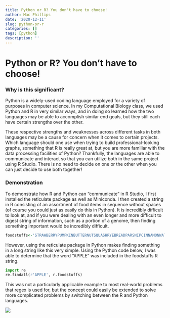 ```yaml
---
title: Python or R? You don't have to choose!
author: Mac Phillips
date: '2020-12-11'
slug: python-or-r
categories: []
tags: [python]
description: ''
---
```

# Python or R? You don't have to choose!

### Why is this significant?

Python is a widely-used coding language employed for a variety of purposes in computer science. In my Computational Biology class, we used Python and R in very similar ways, and in doing so learned how the two languages may be able to accomplish similar end goals, but they still each have certain strengths over the other. 

These respective strengths and weaknesses across different tasks in both languages may be a cause for concern when it comes to certain projects. Which language should one use when trying to build professional-looking graphs, something that R is really great at, but you are more familiar with the data processing facilities of Python? Thankfully, the languages are able to communicate and interact so that you can utilize both in the same project using R Studio. There is no need to decide on one or the other when you can just decide to use both together!

### Demonstration

To demonstrate how R and Python can "communicate" in R Studio, I first installed the reticulate package as well as Miniconda. I then created a string in R consisting of an assortment of food items in sequence without spaces (of course you could just as easily do this in Python). It is incredibly difficult to look at, and if you were dealing with an even longer and more difficult to digest string of information, such as a portion of a genome, then finding something important would be incredibly difficult. 

```R
foodstuffs<-'STRAWBERRYPUMPKINBUTTERNUTSQUASHRYEBREADPARSNIPCINNAMONWATERMELONAPPLEFUDGEBROWNIECARROTEGGSBACONPOTATOEPANCAKES'
```

However, using the reticulate package in Python makes finding something in a long string like this very simple. Using the Python code below, I was able to determine that the word "APPLE" was included in the foodstuffs R string. 

```python
import re
re.findall(r'APPLE', r.foodstuffs)
```

This was not a particularly applicable example to most real-world problems that regex is used for, but the concept could easily be extended to solve more complicated problems by switching between the R and Python languages.

![](~/website/content/post/2020-12-11-python-or-r-you-don-t-have-to-choose/apple.gif)
